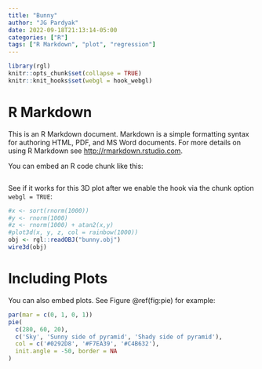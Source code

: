 ```yaml
---
title: "Bunny"
author: "JG Pardyak"
date: 2022-09-18T21:13:14-05:00
categories: ["R"]
tags: ["R Markdown", "plot", "regression"]
---
```


```r
library(rgl)
knitr::opts_chunk$set(collapse = TRUE)
knitr::knit_hooks$set(webgl = hook_webgl)
```

# R Markdown

This is an R Markdown document. Markdown is a simple formatting syntax for authoring HTML, PDF, and MS Word documents. For more details on using R Markdown see <http://rmarkdown.rstudio.com>.

You can embed an R code chunk like this:


```r


```

See if it works for this 3D plot after we enable the hook
via the chunk option `webgl = TRUE`:

```r
#x <- sort(rnorm(1000))
#y <- rnorm(1000)
#z <- rnorm(1000) + atan2(x,y)
#plot3d(x, y, z, col = rainbow(1000))
obj <- rgl::readOBJ("bunny.obj")
wire3d(obj)
```

# Including Plots

You can also embed plots. See Figure \@ref(fig:pie) for example:

```r
par(mar = c(0, 1, 0, 1))
pie(
  c(280, 60, 20),
  c('Sky', 'Sunny side of pyramid', 'Shady side of pyramid'),
  col = c('#0292D8', '#F7EA39', '#C4B632'),
  init.angle = -50, border = NA
)
```
